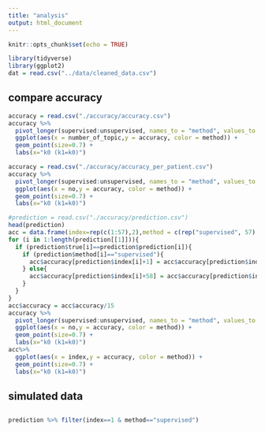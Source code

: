 ```yaml
---
title: "analysis"
output: html_document
---
```


```r
knitr::opts_chunk$set(echo = TRUE)
```
```r
library(tidyverse)
library(ggplot2)
dat = read.csv("../data/cleaned_data.csv")

```

## compare accuracy
```r
accuracy = read.csv("./accuracy/accuracy.csv")
accuracy %>%
  pivot_longer(supervised:unsupervised, names_to = "method", values_to = "accuracy") %>%
  ggplot(aes(x = number_of_topic,y = accuracy, color = method)) +
  geom_point(size=0.7) +
  labs(x="k0 (k1=k0)")
```
```r
accuracy = read.csv("./accuracy/accuracy_per_patient.csv")
accuracy %>%
  pivot_longer(supervised:unsupervised, names_to = "method", values_to = "accuracy") %>%
  ggplot(aes(x = no,y = accuracy, color = method)) +
  geom_point(size=0.7) +
  labs(x="k0 (k1=k0)")
```
```r
#prediction = read.csv("./accuracy/prediction.csv")
head(prediction)
acc = data.frame(index=rep(c(1:57),2),method = c(rep("supervised", 57),rep("unsupervised", 57)),accuracy=rep(0,57*2))
for (i in 1:length(prediction[[1]])){
  if (prediction$true[i]==prediction$prediction[i]){
    if (prediction$method[i]=="supervised"){
      acc$accuracy[prediction$index[i]+1] = acc$accuracy[prediction$index[i]+1] + 1
    } else{
      acc$accuracy[prediction$index[i]+58] = acc$accuracy[prediction$index[i]+58] + 1
    }
  }
}
acc$accuracy = acc$accuracy/15
accuracy %>%
  pivot_longer(supervised:unsupervised, names_to = "method", values_to = "accuracy") %>%
  ggplot(aes(x = no,y = accuracy, color = method)) +
  geom_point(size=0.7) +
  labs(x="k0 (k1=k0)")
acc%>%
  ggplot(aes(x = index,y = accuracy, color = method)) +
  geom_point(size=0.7) +
  labs(x="k0 (k1=k0)")
```


## simulated data

## 

```r
prediction %>% filter(index==1 & method=="supervised")
```



